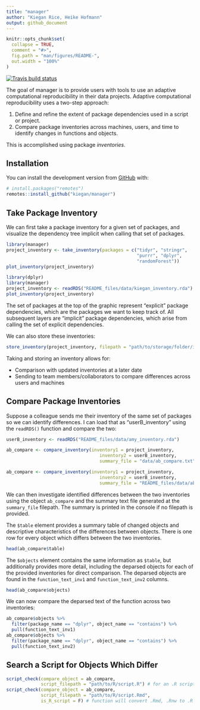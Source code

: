 ```yaml
---
title: "manager"
author: "Kiegan Rice, Heike Hofmann"
output: github_document
---
```


<!-- README.md is generated from README.Rmd. Please edit that file -->

```r
knitr::opts_chunk$set(
  collapse = TRUE,
  comment = "#>",
  fig.path = "man/figures/README-",
  out.width = "100%"
)
```

<!-- badges: start -->
[![Travis build status](https://travis-ci.org/kiegan/manager.svg?branch=master)](https://travis-ci.org/kiegan/manager)
<!-- badges: end -->

The goal of manager is to provide users with tools to use an adaptive computational reproducibility in their data projects. Adaptive computational reproducibility uses a two-step approach:   

1. Define and refine the extent of package dependencies used in a script or project.  
2. Compare package inventories across machines, users, and time to identify changes in functions and objects.  

This is accomplished using package *inventories*.  

## Installation

You can install the development version from [GitHub](https://github.com/) with:

``` r
# install.packages("remotes")
remotes::install_github("kiegan/manager")
```
## Take Package Inventory  

We can first take a package inventory for a given set of packages, and visualize the dependency tree implicit when calling that set of packages.  

```r
library(manager)
project_inventory <- take_inventory(packages = c("tidyr", "stringr", 
                                                 "purrr", "dplyr", 
                                                 "randomForest")) 
plot_inventory(project_inventory)
```


```r
library(dplyr)
library(manager)
project_inventory <- readRDS("README_files/data/kiegan_inventory.rda")
plot_inventory(project_inventory)
```

The set of packages at the top of the graphic represent "explicit" package dependencies, which are the packages we want to keep track of. All subsequent layers are "implicit" package dependencies, which arise from calling the set of explicit dependencies.  

We can also store these inventories: 

```r
store_inventory(project_inventory, filepath = "path/to/storage/folder/inventory.rda")
```

Taking and storing an inventory allows for:  

- Comparison with updated inventories at a later date  
- Sending to team members/collaborators to compare differences across users and machines  

## Compare Package Inventories  

Suppose a colleague sends me their inventory of the same set of packages so we can identify differences. I can load that as "userB_inventory" using the `readRDS()` function and compare the two: 

```r
userB_inventory <- readRDS("README_files/data/amy_inventory.rda")
```

```r
ab_compare <- compare_inventory(inventory1 = project_inventory,
                                   inventory2 = userB_inventory,
                                   summary_file = "data/ab_compare.txt")
```

```r
ab_compare <- compare_inventory(inventory1 = project_inventory,
                                   inventory2 = userB_inventory,
                                   summary_file = "README_files/data/ab_compare.txt")
```

We can then investigate identified differences between the two inventories using the object `ab_compare` and the summary text file generated at the `summary_file` filepath. The summary is printed in the console if no filepath is provided.  


The `$table` element provides a summary table of changed objects and descriptive characteristics of the differences between objects. There is one row for every object which differs between the two inventories.  
```r
head(ab_compare$table)
```


The `$objects` element contains the same information as `$table`, but additionally provides more detail, including the deparsed objects for each of the provided inventories for direct comparison. The deparsed objects are found in the  `function_text_inv1` and `function_text_inv2` columns. 
```r
head(ab_compare$objects)
```

We can now compare the deparsed text of the function across two inventories:  
```r
ab_compare$objects %>% 
  filter(package_name == "dplyr", object_name == "contains") %>% 
  pull(function_text_inv1)
ab_compare$objects %>% 
  filter(package_name == "dplyr", object_name == "contains") %>% 
  pull(function_text_inv2)

```

## Search a Script for Objects Which Differ  

```r
script_check(compare_object = ab_compare, 
             script_filepath = "path/to/R/script.R") # for an .R script 
script_check(compare_object = ab_compare, 
             script_filepath = "path/to/R/script.Rmd", 
             is_R_script = F) # function will convert .Rmd, .Rnw to .R before parsing  
```
